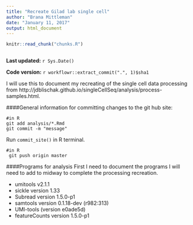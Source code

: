 ```yaml
---
title: "Recreate Gilad lab single cell"
author: "Brana Mittleman"
date: "January 11, 2017"
output: html_document
---
```


```r
knitr::read_chunk("chunks.R")
```

```r
```

**Last updated:** `r Sys.Date()`

**Code version:** `r workflowr::extract_commit(".", 1)$sha1`


I will use this to document my recreating of the single cell data processing from http://jdblischak.github.io/singleCellSeq/analysis/process-samples.html.  

####General information for committing changes to the git hub site: 

``` 
#in R
git add analysis/*.Rmd
git commit -m "message"
```
Run `commit_site()` in R terminal.

```
#in R
 git push origin master
```


####Programs for analysis 
First I need to document the programs I will need to add to midway to complete the processing recreation. 

- umitools v2.1.1
- sickle version 1.33
- Subread version 1.5.0-p1
- samtools version 0.1.18-dev (r982:313) 
- UMI-tools (version e0ade5d)
- featureCounts version 1.5.0-p1
